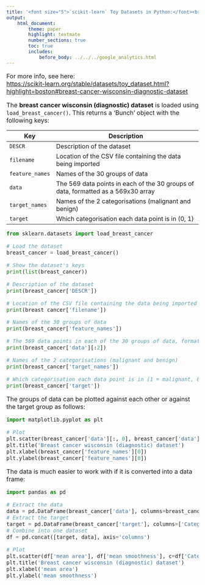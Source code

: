 ```yaml
---
title: '<font size="5">`scikit-learn` Toy Datasets in Python:</font><br>Breast cancer wisconsin (diagnostic) dataset'
output:
    html_document:
        theme: paper
        highlight: textmate
        number_sections: true
        toc: true
        includes:
            before_body: ../../../google_analytics.html
---
```


<font size="3">

For more info, see here:  
[https://scikit-learn.org/stable/datasets/toy_dataset.html?highlight=boston#breast-cancer-wisconsin-diagnostic-dataset](https://scikit-learn.org/stable/datasets/toy_dataset.html?highlight=boston#breast-cancer-wisconsin-diagnostic-dataset){target="_blank"}

The **breast cancer wisconsin (diagnostic) dataset** is loaded using `load_breast_cancer()`. This returns a 'Bunch' object with the following keys:

| Key | Description |
|-----|-------------------------------------------------------------|
| `DESCR` | Description of the dataset |
| `filename` | Location of the CSV file containing the data being imported |
| `feature_names` | Names of the 30 groups of data |
| `data` | The 569 data points in each of the 30 groups of data, formatted as a 569x30 array |
| `target_names` | Names of the 2 categorisations (malignant and benign) |
| `target` | Which categorisation each data point is in (0, 1) |

```python
from sklearn.datasets import load_breast_cancer

# Load the dataset
breast_cancer = load_breast_cancer()

# Show the dataset's keys
print(list(breast_cancer))
```

```python
# Description of the dataset
print(breast_cancer['DESCR'])
```

```python
# Location of the CSV file containing the data being imported
print(breast_cancer['filename'])
```

```python
# Names of the 30 groups of data
print(breast_cancer['feature_names'])
```

```python
# The 569 data points in each of the 30 groups of data, formatted as a 569x30 array
print(breast_cancer['data'][:2])
```

```python
# Names of the 2 categorisations (malignant and benign)
print(breast_cancer['target_names'])
```

```python
# Which categorisation each data point is in (1 = malignant, 0 = benign)
print(breast_cancer['target'])
```

The groups of data can be plotted against each other or against the target
group as follows:

```python
import matplotlib.pyplot as plt

# Plot
plt.scatter(breast_cancer['data'][:, 0], breast_cancer['data'][:, 8], c=breast_cancer['target'])
plt.title('Breast cancer wisconsin (diagnostic) dataset')
plt.xlabel(breast_cancer['feature_names'][0])
plt.ylabel(breast_cancer['feature_names'][8])
```

The data is much easier to work with if it is converted into a data frame:

```python
import pandas as pd

# Extract the data
data = pd.DataFrame(breast_cancer['data'], columns=breast_cancer['feature_names'])
# Extract the target
target = pd.DataFrame(breast_cancer['target'], columns=['Categorisation'])
# Combine into one dataset
df = pd.concat([target, data], axis='columns')

# Plot
plt.scatter(df['mean area'], df['mean smoothness'], c=df['Categorisation'])
plt.title('Breast cancer wisconsin (diagnostic) dataset')
plt.xlabel('mean area')
plt.ylabel('mean smoothness')
```

</font>
